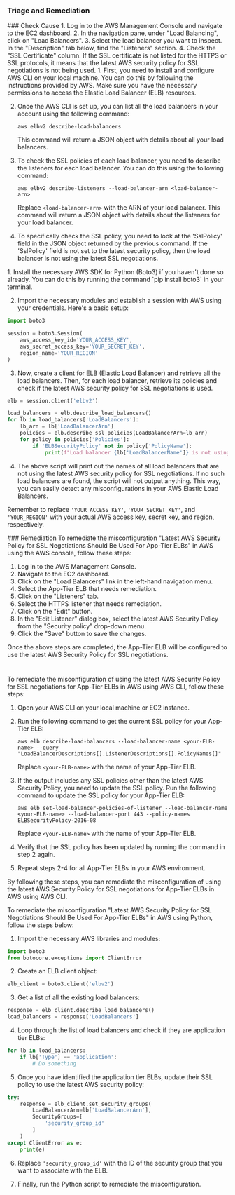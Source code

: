 
### Triage and Remediation
<Tabs>

<Tab title='Cause'>
### Check Cause
<AccordionGroup>
<Accordion title='Using Console' defaultOpen='true'>
1. Log in to the AWS Management Console and navigate to the EC2 dashboard.
2. In the navigation pane, under "Load Balancing", click on "Load Balancers".
3. Select the load balancer you want to inspect. In the "Description" tab below, find the "Listeners" section.
4. Check the "SSL Certificate" column. If the SSL certificate is not listed for the HTTPS or SSL protocols, it means that the latest AWS security policy for SSL negotiations is not being used.
</Accordion>

<Accordion title='Using CLI'>
1. First, you need to install and configure AWS CLI on your local machine. You can do this by following the instructions provided by AWS. Make sure you have the necessary permissions to access the Elastic Load Balancer (ELB) resources.

2. Once the AWS CLI is set up, you can list all the load balancers in your account using the following command:

   ```
   aws elbv2 describe-load-balancers
   ```

   This command will return a JSON object with details about all your load balancers.

3. To check the SSL policies of each load balancer, you need to describe the listeners for each load balancer. You can do this using the following command:

   ```
   aws elbv2 describe-listeners --load-balancer-arn <load-balancer-arn>
   ```

   Replace `<load-balancer-arn>` with the ARN of your load balancer. This command will return a JSON object with details about the listeners for your load balancer.

4. To specifically check the SSL policy, you need to look at the 'SslPolicy' field in the JSON object returned by the previous command. If the 'SslPolicy' field is not set to the latest security policy, then the load balancer is not using the latest SSL negotiations.
</Accordion>

<Accordion title='Using Python'>
1. Install the necessary AWS SDK for Python (Boto3) if you haven't done so already. You can do this by running the command `pip install boto3` in your terminal.

2. Import the necessary modules and establish a session with AWS using your credentials. Here's a basic setup:

```python
import boto3

session = boto3.Session(
    aws_access_key_id='YOUR_ACCESS_KEY',
    aws_secret_access_key='YOUR_SECRET_KEY',
    region_name='YOUR_REGION'
)
```

3. Now, create a client for ELB (Elastic Load Balancer) and retrieve all the load balancers. Then, for each load balancer, retrieve its policies and check if the latest AWS security policy for SSL negotiations is used.

```python
elb = session.client('elbv2')

load_balancers = elb.describe_load_balancers()
for lb in load_balancers['LoadBalancers']:
    lb_arn = lb['LoadBalancerArn']
    policies = elb.describe_ssl_policies(LoadBalancerArn=lb_arn)
    for policy in policies['Policies']:
        if 'ELBSecurityPolicy' not in policy['PolicyName']:
            print(f"Load balancer {lb['LoadBalancerName']} is not using the latest AWS security policy for SSL negotiations.")
```

4. The above script will print out the names of all load balancers that are not using the latest AWS security policy for SSL negotiations. If no such load balancers are found, the script will not output anything. This way, you can easily detect any misconfigurations in your AWS Elastic Load Balancers.

Remember to replace `'YOUR_ACCESS_KEY'`, `'YOUR_SECRET_KEY'`, and `'YOUR_REGION'` with your actual AWS access key, secret key, and region, respectively.
</Accordion>

</AccordionGroup>
</Tab>
<Tab title='Remediation'>
### Remediation

<AccordionGroup>
<Accordion title='Using Console' defaultOpen='true'>
To remediate the misconfiguration "Latest AWS Security Policy for SSL Negotiations Should Be Used For App-Tier ELBs" in AWS using the AWS console, follow these steps:

1. Log in to the AWS Management Console.
2. Navigate to the EC2 dashboard.
3. Click on the "Load Balancers" link in the left-hand navigation menu.
4. Select the App-Tier ELB that needs remediation.
5. Click on the "Listeners" tab.
6. Select the HTTPS listener that needs remediation.
7. Click on the "Edit" button.
8. In the "Edit Listener" dialog box, select the latest AWS Security Policy from the "Security policy" drop-down menu.
9. Click the "Save" button to save the changes.

Once the above steps are completed, the App-Tier ELB will be configured to use the latest AWS Security Policy for SSL negotiations.

#
</Accordion>

<Accordion title='Using CLI'>
To remediate the misconfiguration of using the latest AWS Security Policy for SSL negotiations for App-Tier ELBs in AWS using AWS CLI, follow these steps:

1. Open your AWS CLI on your local machine or EC2 instance.

2. Run the following command to get the current SSL policy for your App-Tier ELB:

   ```
   aws elb describe-load-balancers --load-balancer-name <your-ELB-name> --query "LoadBalancerDescriptions[].ListenerDescriptions[].PolicyNames[]"
   ```

   Replace `<your-ELB-name>` with the name of your App-Tier ELB.

3. If the output includes any SSL policies other than the latest AWS Security Policy, you need to update the SSL policy. Run the following command to update the SSL policy for your App-Tier ELB:

   ```
   aws elb set-load-balancer-policies-of-listener --load-balancer-name <your-ELB-name> --load-balancer-port 443 --policy-names ELBSecurityPolicy-2016-08
   ```

   Replace `<your-ELB-name>` with the name of your App-Tier ELB.

4. Verify that the SSL policy has been updated by running the command in step 2 again.

5. Repeat steps 2-4 for all App-Tier ELBs in your AWS environment.

By following these steps, you can remediate the misconfiguration of using the latest AWS Security Policy for SSL negotiations for App-Tier ELBs in AWS using AWS CLI.
</Accordion>

<Accordion title='Using Python'>
To remediate the misconfiguration "Latest AWS Security Policy for SSL Negotiations Should Be Used For App-Tier ELBs" in AWS using Python, follow the steps below:

1. Import the necessary AWS libraries and modules:

```python
import boto3
from botocore.exceptions import ClientError
```

2. Create an ELB client object:

```python
elb_client = boto3.client('elbv2')
```

3. Get a list of all the existing load balancers:

```python
response = elb_client.describe_load_balancers()
load_balancers = response['LoadBalancers']
```

4. Loop through the list of load balancers and check if they are application tier ELBs:

```python
for lb in load_balancers:
    if lb['Type'] == 'application':
        # Do something
```

5. Once you have identified the application tier ELBs, update their SSL policy to use the latest AWS security policy:

```python
try:
    response = elb_client.set_security_groups(
        LoadBalancerArn=lb['LoadBalancerArn'],
        SecurityGroups=[
            'security_group_id'
        ]
    )
except ClientError as e:
    print(e)
```

6. Replace `'security_group_id'` with the ID of the security group that you want to associate with the ELB.

7. Finally, run the Python script to remediate the misconfiguration.
</Accordion>

</AccordionGroup>
</Tab>
</Tabs>
